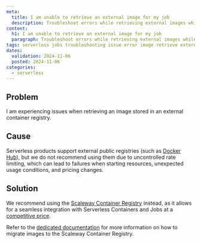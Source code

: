 ```yaml
---
meta:
  title: I am unable to retrieve an external image for my job
  description: Troubleshoot errors while retrieving external images while using Scaleway Serverless Jobs.
content:
  h1: I am unable to retrieve an external image for my job
  paragraph: Troubleshoot errors while retrieving external images while using Scaleway Serverless Jobs.
tags: serverless jobs troubleshooting issue error image retrieve external public registry
dates:
  validation: 2024-11-06
  posted: 2024-11-06
categories:
  - serverless
---
```


## Problem

I am experiencing issues when retrieving an image stored in an external container registry.

## Cause

Serverless products support external public registries (such as [Docker Hub](https://hub.docker.com/)), but we do not recommend using them due to uncontrolled rate limiting, which can lead to failures when starting resources, unexpected usage conditions, and pricing changes.

## Solution

We recommend using the [Scaleway Container Registry](/container-registry/) instead, as it allows for a seamless integration with Serverless Containers and Jobs at a [competitive price](/container-registry/faq/#how-am-i-billed-for-scaleway-container-registry).

Refer to the [dedicated documentation](/serverless-jobs/api-cli/migrate-external-image-to-scaleway-registry/) for more information on how to migrate images to the Scaleway Container Registry. 
